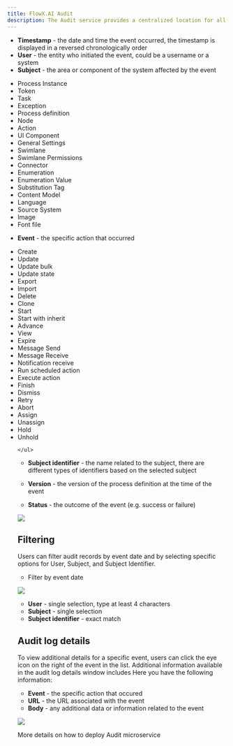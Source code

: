 ```yaml
---
title: FlowX.AI Audit
description: The Audit service provides a centralized location for all audit events. The following details are available for each event.
---
```


* **Timestamp** - the date and time the event occurred, the timestamp is displayed in a reversed chronologically order
* **User** - the entity who initiated the event, could be a username or a system
* **Subject** - the area or component of the system affected by the event

<AccordionGroup>
  <Accordion title="Possible values">
    <ul>
      <li>Process Instance</li>
      <li>Token</li>
      <li>Task</li>
      <li>Exception</li>
      <li>Process definition</li>
      <li>Node</li>
      <li>Action</li>
      <li>UI Component</li>
      <li>General Settings</li>
      <li>Swimlane</li>
      <li>Swimlane Permissions</li>
      <li>Connector</li>
      <li>Enumeration</li>
      <li>Enumeration Value</li>
      <li>Substitution Tag</li>
      <li>Content Model</li>
      <li>Language</li>
      <li>Source System</li>
      <li>Image</li>
      <li>Font file</li>
    </ul>
</Accordion>
</AccordionGroup>

* **Event** - the specific action that occurred

<AccordionGroup>
  <Accordion title="Possible values">
    <ul>
<li>Create</li>
<li>Update</li>
<li>Update bulk</li>
<li>Update state</li>
<li>Export</li>
<li>Import</li>
<li>Delete</li>
<li>Clone</li>
<li>Start</li>
<li>Start with inherit</li>
<li>Advance</li>
<li>View</li>
<li>Expire</li>
<li>Message Send</li>
<li>Message Receive</li>
<li>Notification receive</li>
<li>Run scheduled action</li>
<li>Execute action</li>
<li>Finish</li>
<li>Dismiss</li>
<li>Retry</li>
<li>Abort</li>
<li>Assign</li>
<li>Unassign</li>
<li>Hold</li>
<li>Unhold</li>

    </ul>
  </Accordion>
</AccordionGroup>


* **Subject identifier** - the name related to the subject, there are different types of identifiers based on the selected subject

* **Version** - the version of the process definition at the time of the event

* **Status** - the outcome of the event (e.g. success or failure)


![](https://s3.eu-west-1.amazonaws.com/docx.flowx.ai/platform-deep-dive/audit_log_new.png)

## Filtering

Users can filter audit records by event date and by selecting specific options for User, Subject, and Subject Identifier.

* Filter by event date 

![](https://s3.eu-west-1.amazonaws.com/docx.flowx.ai/platform-deep-dive/audit_filter_by_event.png)

* **User** - single selection, type at least 4 characters
* **Subject** - single selection
* **Subject identifier** - exact match

## Audit log details

To view additional details for a specific event, users can click the eye icon on the right of the event in the list. Additional information available in the audit log details window includes
Here you have the following information:

* **Event** - the specific action that occured
* **URL** - the URL associated with the event
* **Body** - any additional data or information related to the event

![](https://s3.eu-west-1.amazonaws.com/docx.flowx.ai/platform-deep-dive/audit_log_details.png)


<Card title ="Audit setup" href="../../../setup-guides/audit-setup-guide" icon="files">
More details on how to deploy Audit microservice
</Card>